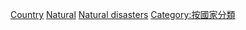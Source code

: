 {{Categories by country|nocat}}
{{portal|災害}}

[[Category:自然災害|Country]]
[[Category:各國災難|Natural]]
[[Category:各國地理|Natural disasters]]
[[Category:按國家分類|Category:按國家分類]]